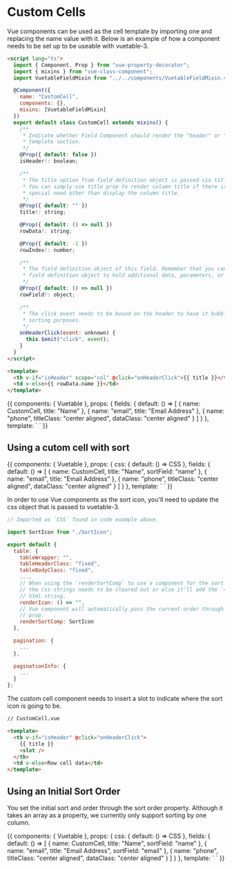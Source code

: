 
<Meta title="custom-cells" component={Vuetable} />

# Custom Cells

Vue components can be used as the cell template by importing one and replacing
the name value with it. Below is an example of how a component needs to be set
up to be useable with vuetable-3.

```html
<script lang="ts">
  import { Component, Prop } from "vue-property-decorator";
  import { mixins } from "vue-class-component";
  import VuetableFieldMixin from "../../components/VuetableFieldMixin.vue";

  @Component({
    name: "CustomCell",
    components: {},
    mixins: [VuetableFieldMixin]
  })
  export default class CustomCell extends mixins() {
    /**
     * Indicate whether Field Component should render the "header" or "data"
     * template section.
     */
    @Prop({ default: false })
    isHeader!: boolean;

    /**
     * The title option from field definition object is passed via title prop.
     * You can simply use title prop to render column title if there is no
     * special need other than display the column title.
     */
    @Prop({ default: "" })
    title!: string;

    @Prop({ default: () => null })
    rowData!: string;

    @Prop({ default: -1 })
    rowIndex!: number;

    /**
     * The field definition object of this field. Remember that you can use
     * field definition object to hold additional data, parameters, or results.
     */
    @Prop({ default: () => null })
    rowField!: object;

    /**
     * The click event needs to be bound on the header to have it bubble up for
     * sorting purposes.
     */
    onHeaderClick(event: unknown) {
      this.$emit("click", event);
    }
  }
</script>

<template>
  <th v-if="isHeader" scope="col" @click="onHeaderClick">{{ title }}</th>
  <td v-else>{{ rowData.name }}</td>
</template>
```

<Preview>
  <Story name="CellComponent">
    {{
      components: { Vuetable },
      props: {
        fields: {
          default: () => [
            {
              name: CustomCell,
              title: "Name"
            },
            {
              name: "email",
              title: "Email Address"
            },
            {
              name: "phone",
              titleClass: "center aligned",
              dataClass: "center aligned"
            }
          ]
        }
      },
      template: `
      <vuetable
        api-url="https://my-json-server.typicode.com/mannyyang/vuetable-3/users"
        pagination-path=""
        data-path=""
        :fields="fields"
      >
      </vuetable>
      `
    }}
  </Story>
</Preview>

## Using a cutom cell with sort

<Preview>
  <Story name="CellComponentWithSort">
    {{
      components: { Vuetable },
      props: {
        css: {
          default: () => CSS
        },
        fields: {
          default: () => [
            {
              name: CustomCell,
              title: "Name",
              sortField: "name"
            },
            {
              name: "email",
              title: "Email Address"
            },
            {
              name: "phone",
              titleClass: "center aligned",
              dataClass: "center aligned"
            }
          ]
        }
      },
      template: `
      <vuetable
        api-url="https://my-json-server.typicode.com/mannyyang/vuetable-3/users"
        :css="css.table"
        :query-params="{
          page: '_page',
          sort: '_sort',
          perPage: '_limit',
          order: '_order'
        }"
        pagination-path=""
        data-path=""
        :fields="fields"
      >
      </vuetable>
      `
    }}
  </Story>
</Preview>

In order to use Vue components as the sort icon, you'll need to update the css
object that is passed to vuetable-3.

```js
// Imported as `CSS` found in code example above.

import SortIcon from "./SortIcon";

export default {
  table: {
    tableWrapper: "",
    tableHeaderClass: "fixed",
    tableBodyClass: "fixed",
    ...,
    // When using the `renderSortComp` to use a component for the sort icon,
    // the css strings needs to be cleared out or else it'll add the `<i>` as an
    // html string.
    renderIcon: () => "",
    // Vue component will automatically pass the current order through `order`
    // prop.
    renderSortComp: SortIcon
  },

  pagination: {
    ...
  },

  paginationInfo: {
    ...
  }
};
```

The custom cell component needs to insert a slot to indicate where the sort icon
is going to be.

```html
// CustomCell.vue

<template>
  <th v-if="isHeader" @click="onHeaderClick">
    {{ title }}
    <slot />
  </th>
  <td v-else>Row cell data</td>
</template>
```

## Using an Initial Sort Order

You set the initial sort and order through the sort order property. Although it
takes an array as a property, we currently only support sorting by one column.

<Preview>
  <Story name="CellComponentWithInitialSort">
    {{
      components: { Vuetable },
      props: {
        css: {
          default: () => CSS
        },
        fields: {
          default: () => [
            {
              name: CustomCell,
              title: "Name",
              sortField: "name"
            },
            {
              name: "email",
              title: "Email Address",
              sortField: "email"
            },
            {
              name: "phone",
              titleClass: "center aligned",
              dataClass: "center aligned"
            }
          ]
        }
      },
      template: `
      <vuetable
        api-url="https://my-json-server.typicode.com/mannyyang/vuetable-3/users"
        :css="css.table"
        :query-params="{
          page: '_page',
          sort: '_sort',
          perPage: '_limit',
          order: '_order'
        }"
        :sort-order="[
          {
            sortField: 'email',
            direction: 'desc'
          }
        ]"
        pagination-path=""
        data-path=""
        :fields="fields"
      >
      </vuetable>
      `
    }}
  </Story>
</Preview>

